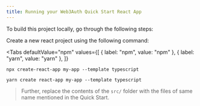 ```yaml
---
title: Running your Web3Auth Quick Start React App
---
```



To build this project locally, go through the following steps:

Create a new react project using the following command:

<Tabs
defaultValue="npm"
values={[
  { label: "npm", value: "npm" },
  { label: "yarn", value: "yarn" },
]}
>
<TabItem value="npm">

```shell
npx create-react-app my-app --template typescript
```

  </TabItem>
<TabItem value="yarn">

```shell
yarn create react-app my-app --template typescript
```

</TabItem>

</Tabs>

> Further, replace the contents of the `src/` folder with the files of same name mentioned in the Quick Start.

